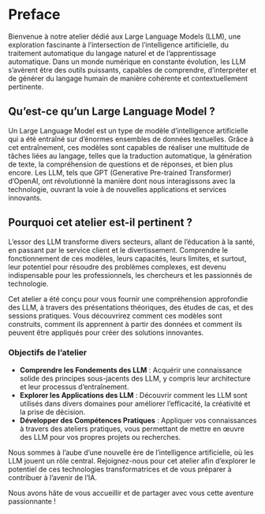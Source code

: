 # Preface {.unnumbered}

Bienvenue à notre atelier dédié aux Large Language Models (LLM), une exploration fascinante à l'intersection de l'intelligence artificielle, du traitement automatique du langage naturel et de l'apprentissage automatique. Dans un monde numérique en constante évolution, les LLM s'avèrent être des outils puissants, capables de comprendre, d'interpréter et de générer du langage humain de manière cohérente et contextuellement pertinente.

## Qu'est-ce qu'un Large Language Model ?

Un Large Language Model est un type de modèle d'intelligence artificielle qui a été entraîné sur d'énormes ensembles de données textuelles. Grâce à cet entraînement, ces modèles sont capables de réaliser une multitude de tâches liées au langage, telles que la traduction automatique, la génération de texte, la compréhension de questions et de réponses, et bien plus encore. Les LLM, tels que GPT (Generative Pre-trained Transformer) d'OpenAI, ont révolutionné la manière dont nous interagissons avec la technologie, ouvrant la voie à de nouvelles applications et services innovants.

## Pourquoi cet atelier est-il pertinent ?

L'essor des LLM transforme divers secteurs, allant de l'éducation à la santé, en passant par le service client et le divertissement. Comprendre le fonctionnement de ces modèles, leurs capacités, leurs limites, et surtout, leur potentiel pour résoudre des problèmes complexes, est devenu indispensable pour les professionnels, les chercheurs et les passionnés de technologie.

Cet atelier a été conçu pour vous fournir une compréhension approfondie des LLM, à travers des présentations théoriques, des études de cas, et des sessions pratiques. Vous découvrirez comment ces modèles sont construits, comment ils apprennent à partir des données et comment ils peuvent être appliqués pour créer des solutions innovantes.

### Objectifs de l'atelier

- **Comprendre les Fondements des LLM** : Acquérir une connaissance solide des principes sous-jacents des LLM, y compris leur architecture et leur processus d'entraînement.
- **Explorer les Applications des LLM** : Découvrir comment les LLM sont utilisés dans divers domaines pour améliorer l'efficacité, la créativité et la prise de décision.
- **Développer des Compétences Pratiques** : Appliquer vos connaissances à travers des ateliers pratiques, vous permettant de mettre en œuvre des LLM pour vos propres projets ou recherches.

Nous sommes à l'aube d'une nouvelle ère de l'intelligence artificielle, où les LLM jouent un rôle central. Rejoignez-nous pour cet atelier afin d'explorer le potentiel de ces technologies transformatrices et de vous préparer à contribuer à l'avenir de l'IA.

Nous avons hâte de vous accueillir et de partager avec vous cette aventure passionnante !

